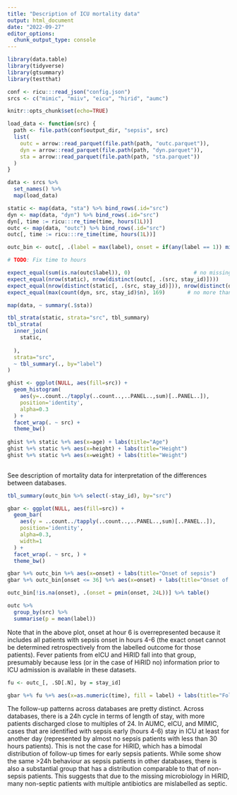 ```yaml
---
title: "Description of ICU mortality data"
output: html_document
date: "2022-09-27"
editor_options: 
  chunk_output_type: console
---
```


```r

library(data.table)
library(tidyverse)
library(gtsummary)
library(testthat)

conf <- ricu:::read_json("config.json")
srcs <- c("mimic", "miiv", "eicu", "hirid", "aumc")

knitr::opts_chunk$set(echo=TRUE)

```

```r

load_data <- function(src) {
  path <- file.path(conf$output_dir, "sepsis", src)
  list(
    outc = arrow::read_parquet(file.path(path, "outc.parquet")),
    dyn = arrow::read_parquet(file.path(path, "dyn.parquet")),
    sta = arrow::read_parquet(file.path(path, "sta.parquet"))
  )
}

data <- srcs %>% 
  set_names() %>% 
  map(load_data)

static <- map(data, "sta") %>% bind_rows(.id="src")
dyn <- map(data, "dyn") %>% bind_rows(.id="src")
dyn[, time := ricu:::re_time(time, hours(1L))]
outc <- map(data, "outc") %>% bind_rows(.id="src")
outc[, time := ricu:::re_time(time, hours(1L))]

outc_bin <- outc[, .(label = max(label), onset = if(any(label == 1)) min(time[label == 1]) + 6 else NA_real_), by = c("src", "stay_id")]

# TODO: Fix time to hours

```

```r

expect_equal(sum(is.na(outc$label)), 0)                    # no missingness in the outcome
expect_equal(nrow(static), nrow(distinct(outc[, .(src, stay_id)])))                     # every patient has some static data
expect_equal(nrow(distinct(static[, .(src, stay_id)])), nrow(distinct(dyn[, .(src, stay_id)])))  # every patient has some dynamic data
expect_equal(max(count(dyn, src, stay_id)$n), 169)       # no more than 193 time steps (1 + 7 * 24 + 24)

```

```r

map(data, ~ summary(.$sta))

tbl_strata(static, strata="src", tbl_summary)
tbl_strata(
  inner_join(
    static, 
    
  ), 
  strata="src", 
  ~ tbl_summary(., by="label")
)

ghist <- ggplot(NULL, aes(fill=src)) + 
  geom_histogram(
    aes(y=..count../tapply(..count..,..PANEL..,sum)[..PANEL..]), 
    position='identity', 
    alpha=0.3
  ) + 
  facet_wrap(. ~ src) + 
  theme_bw()            
            
ghist %+% static %+% aes(x=age) + labs(title="Age")
ghist %+% static %+% aes(x=height) + labs(title="Height")
ghist %+% static %+% aes(x=weight) + labs(title="Weight")
            
```

See description of mortality data for interpretation of the differences between databases.


```r

tbl_summary(outc_bin %>% select(-stay_id), by="src")

gbar <- ggplot(NULL, aes(fill=src)) + 
  geom_bar(
    aes(y = ..count../tapply(..count..,..PANEL..,sum)[..PANEL..]), 
    position='identity', 
    alpha=0.3, 
    width=1
  ) + 
  facet_wrap(. ~ src, ) + 
  theme_bw()          

gbar %+% outc_bin %+% aes(x=onset) + labs(title="Onset of sepsis")
gbar %+% outc_bin[onset <= 36] %+% aes(x=onset) + labs(title="Onset of sepsis in first 24h")

outc_bin[!is.na(onset), .(onset = pmin(onset, 24L))] %>% table()

outc %>% 
  group_by(src) %>% 
  summarise(p = mean(label))

```

Note that in the above plot, onset at hour 6 is overrepresented because it includes all patients with sepsis onset in hours 4-6 (the exact onset cannot be determined retrospectively from the labelled outcome for those patients). Fever patients from eICU and HiRID fall into that group, presumably because less (or in the case of HiRID no) information prior to ICU admission is available in these datasets.

```r

fu <- outc_[, .SD[.N], by = stay_id]

gbar %+% fu %+% aes(x=as.numeric(time), fill = label) + labs(title="Follow-up by sepsis outcome")

```

The follow-up patterns across databases are pretty distinct. Across databases, there is a 24h cycle in terms of length of stay, with more patients discharged close to multiples of 24. In AUMC, eICU, and MIMIC, cases that are identified with sepsis early (hours 4-6) stay in ICU at least for another day (represented by almost no sepsis patients with less than 30 hours patients). This is not the case for HiRID, which has a bimodal distribution of follow-up times for early sepsis patients. While some show the same >24h behaviour as sepsis patients in other databases, there is also a substantial group that has a distribution comparable to that of non-sepsis patients. This suggests that due to the missing microbiology in HiRID, many non-septic patients with multiple antibiotics are mislabelled as septic.  
